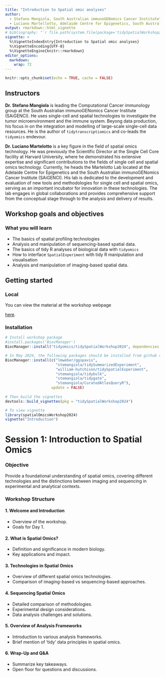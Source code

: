 ```yaml
---
title: "Introduction to Spatial omic analyses"
author:
  - Stefano Mangiola, South Australian immunoGENomics Cancer Institute^[<mangiola.stefano@adelaide.edu.au>], Walter and Eliza Hall Institute^[<mangiola.s at wehi.edu.au>]
  - Luciano Martellotto, Adelaide Centre for Epigenetics, South Australian immunoGENomics Cancer Institute^[<luciano.martelotto@adelaide.edu.au>]
output: rmarkdown::html_vignette
# bibliography: "`r file.path(system.file(package='tidySpatialWorkshop2024', 'bibliography'), 'bibliography.bib')`"
vignette: >
  %\VignetteIndexEntry{Introduction to Spatial omic analyses}
  %\VignetteEncoding{UTF-8}
  %\VignetteEngine{knitr::rmarkdown}
editor_options: 
  markdown: 
    wrap: 72
---
```


```r
knitr::opts_chunk$set(echo = TRUE, cache = FALSE)
```

## Instructors

**Dr. Stefano Mangiola** is leading the Computational Cancer immunology group at the South Australian immunoGENomics Cancer Institute (SAiGENCI). He uses single-cell and spatial technologies to investigate the tumor microenvironment and the immune system. Beyong data production, his focus in on the integration and modelling of large-scale single-cell data resources. He is the author of `tidytranscriptiomics` and co-leads the `tidyomics` endevour. 


**Dr. Luciano Martelotto** is a key figure in the field of spatial omics technology. He was previously the Scientific Director at the Single Cell Core facility at Harvard University, where he demonstrated his extensive expertise and significant contributions to the fields of single cell and spatial omics technology. Currently, he heads the Martelotto Lab located at the Adelaide Centre for Epigenetics and the South Australian immunoGENomics Cancer Institute (SAiGENCI). His lab is dedicated to the development and evaluation of new tools and methodologies for single cell and spatial omics, serving as an important incubator for innovation in these technologies. The lab engages in global collaborations and provides comprehensive support from the conceptual stage through to the analysis and delivery of results.

## Workshop goals and objectives

### What you will learn

-   The basics of spatial profiling technologies
-   Analysis and manipulation of sequencing-based spatial data.
-   The basics of tidy R analyses of biological data with `tidyomics`
-   How to interface `SpatialExperiment` with tidy R manipulation and visualisation
-   Analysis and manipulation of imaging-based spatial data.

## Getting started

### Local

You can view the material at the workshop webpage

[here](https://tidyomics.github.io/tidySpatialWorkshop2024/articles/main.html).

### Installation

```r
# Install workshop package
#install.packages('BiocManager')
BiocManager::install("tidyomics/tidySpatialWorkshop2024", dependencies = TRUE)

# In May 2024, the following packages should be installed from github repositories, to use the latest features. In case you have them pre installed, run the following command
BiocManager::install(c("lmweber/ggspavis", 
                       "stemangiola/tidySummarizedExperiment", 
                       "william-hutchison/tidySpatialExperiment", 
                       "stemangiola/tidybulk", 
                       "stemangiola/tidygate", 
                       "stemangiola/CuratedAtlasQueryR"), 
                     update = FALSE)
    
# Then build the vignettes
devtools::build_vignettes(pkg = "tidySpatialWorkshop2024")

# To view vignette
library(spatialOmicsWorkshop2024)
vignette("Introduction")
```

# Session 1: Introduction to Spatial Omics

### Objective

Provide a foundational understanding of spatial omics, covering different technologies and the distinctions between imaging and
sequencing in experimental and analytical contexts.

### Workshop Structure

#### 1. Welcome and Introduction

-   Overview of the workshop.
-   Goals for Day 1.

#### 2. What is Spatial Omics?

-   Definition and significance in modern biology.
-   Key applications and impact.

#### 3. Technologies in Spatial Omics

-   Overview of different spatial omics technologies.
-   Comparison of imaging-based vs sequencing-based approaches.

#### 4. Sequencing Spatial Omics

-   Detailed comparison of methodologies.
-   Experimental design considerations.
-   Data analysis challenges and solutions.

#### 5. Overview of Analysis Frameworks

-   Introduction to various analysis frameworks.
-   Brief mention of 'tidy' data principles in spatial omics.

#### 6. Wrap-Up and Q&A

-   Summarize key takeaways.
-   Open floor for questions and discussions.


